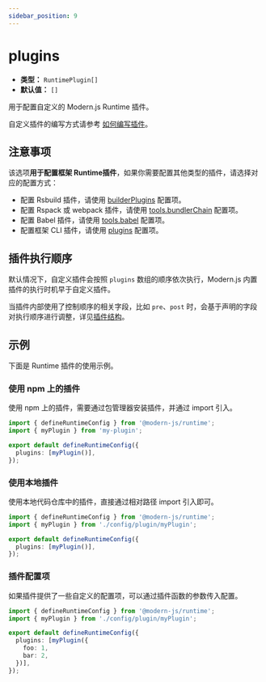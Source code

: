 ```yaml
---
sidebar_position: 9
---
```


# plugins

- **类型：** `RuntimePlugin[]`
- **默认值：** `[]`

用于配置自定义的 Modern.js Runtime 插件。

自定义插件的编写方式请参考 [如何编写插件](/plugin/plugin-system)。

## 注意事项

该选项**用于配置框架 Runtime插件**，如果你需要配置其他类型的插件，请选择对应的配置方式：

- 配置 Rsbuild 插件，请使用 [builderPlugins](/configure/app/builder-plugins) 配置项。
- 配置 Rspack 或 webpack 插件，请使用 [tools.bundlerChain](/configure/app/tools/bundler-chain) 配置项。
- 配置 Babel 插件，请使用 [tools.babel](/configure/app/tools/babel) 配置项。
- 配置框架 CLI 插件，请使用 [plugins](/configure/app/plugins) 配置项。

## 插件执行顺序

默认情况下，自定义插件会按照 `plugins` 数组的顺序依次执行，Modern.js 内置插件的执行时机早于自定义插件。

当插件内部使用了控制顺序的相关字段，比如 `pre`、`post` 时，会基于声明的字段对执行顺序进行调整，详见[插件结构](plugin/plugin-system.html#%E6%8F%92%E4%BB%B6%E7%BB%93%E6%9E%84)。

## 示例

下面是 Runtime 插件的使用示例。

### 使用 npm 上的插件

使用 npm 上的插件，需要通过包管理器安装插件，并通过 import 引入。

```ts title="src/modern.runtime.ts"
import { defineRuntimeConfig } from '@modern-js/runtime';
import { myPlugin } from 'my-plugin';

export default defineRuntimeConfig({
  plugins: [myPlugin()],
});
```

### 使用本地插件

使用本地代码仓库中的插件，直接通过相对路径 import 引入即可。

```ts title="src/modern.runtime.ts"
import { defineRuntimeConfig } from '@modern-js/runtime';
import { myPlugin } from './config/plugin/myPlugin';

export default defineRuntimeConfig({
  plugins: [myPlugin()],
});
```

### 插件配置项

如果插件提供了一些自定义的配置项，可以通过插件函数的参数传入配置。

```ts title="src/modern.runtime.ts"
import { defineRuntimeConfig } from '@modern-js/runtime';
import { myPlugin } from './config/plugin/myPlugin';

export default defineRuntimeConfig({
  plugins: [myPlugin({
    foo: 1,
    bar: 2,
  })],
});
```
